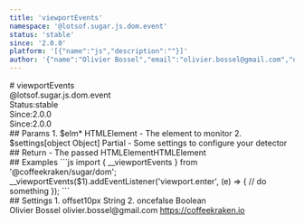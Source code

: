 ```yaml
---
title: 'viewportEvents'
namespace: '@lotsof.sugar.js.dom.event'
status: 'stable'
since: '2.0.0'
platform: '[{"name":"js","description":""}]'
author: '{"name":"Olivier Bossel","email":"olivier.bossel@gmail.com","url":"https://coffeekraken.io"}'
---
```

<div class="docmap-mdx">
# viewportEvents
<div class="_namespace">@lotsof.sugar.js.dom.event</div>
<div class="_metas">
<div class="_status"><span class="_status-label">Status:</span><span class="_status-value -stable">stable</span></div>
<div class="_since"><span class="_since-label">Since:</span><span class="_since-value">2.0.0</span></div>
<div class="_since"><span class="_since-label">Since:</span><span class="_since-value">2.0.0</span></div>
</div>
<div class="_params">
## Params
1. <span class="_name">$elm<span class="_required">*</span></span><span class="_default"></span> <span class="_type">HTMLElement</span>
   - The element to monitor
2. <span class="_name">$settings</span><span class="_default">[object Object]</span> <span class="_type">Partial<IViewportEventsSettings></span>
   - Some settings to configure your detector
</div>
<div class="_return">
## Return
- <span class="_description">The passed HTMLElement</span><span class="_default"></span><span class="_type">HTMLElement</span>
</div>
<div class="_examples">
## Examples
```js
import { __viewportEvents } from '@coffeekraken/sugar/dom';
__viewportEvents($1).addEventListener('viewport.enter', (e) => {
     // do something
});
```
</div>
<div class="_settings">
## Settings
1. <span class="_name">offset</span><span class="_default">10px</span> <span class="_type">String</span>
2. <span class="_name">once</span><span class="_default">false</span> <span class="_type">Boolean</span>
</div>
<div class="_author">
<span class="_name">Olivier Bossel</span>
<span class="_email">olivier.bossel@gmail.com</span>
<a href="https://coffeekraken.io" target="_blank" class="_url">https://coffeekraken.io</a>
</div>
</div>